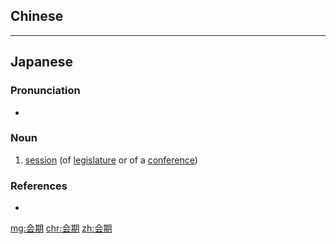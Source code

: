 {{also|會期}}
==Chinese==
{{zh-see|會期}}

----

==Japanese==
{{ja-kanjitab|かい|き|yomi=on}}

===Pronunciation===
* {{ja-pron|かいき|y=o|acc=1|acc_ref=NHK}}

===Noun===
{{ja-noun|かいき}}

# [[session]] (of [[legislature]] or of a [[conference]])
#: {{ja-usex|通常国会の'''会期'''は１５０日です。|つうじょう こっかい の '''かいき''' は ひゃく ごじゅう にち です。|The length of the regular Diet session is 150 days.}}

===References===
<references/>
* {{R:Shogakukan}}

[[mg:会期]]
[[chr:会期]]
[[zh:会期]]